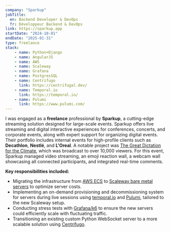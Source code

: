 ```yaml
---
company: "Sparkup"
jobTitle: 
  en: Backend Developer & DevOps
  fr: Développeur Backend & DevOps
link: https://sparkup.app
startDate: "2024-10-01"
endDate: "2025-01-31"
type: freelance
stack: 
    - name: Python+Django
    - name: AngularJS
    - name: AWS
    - name: Scaleway
    - name: Grafana
    - name: PostgresSQL
    - name: Centrifugo
      link: https://centrifugal.dev/
    - name: Temporal.io
      link: https://temporal.io/
    - name: Pulumi
      link: https://www.pulumi.com/
---
```


I was engaged as a **freelance** professional by **Sparkup**, a cutting-edge streaming solution designed for large-scale events. Sparkup offers live streaming and digital interactive experiences for conferences, concerts, and corporate events, along with expert support for organizing digital events. Their portfolio includes internal events for high-profile clients such as **Decathlon**, **Nestlé**, and **L'Oreal**. A notable project was [The Great Dictation for the Climate](https://www.youtube.com/live/FnTP7LSKQRM?si=k2BrpdUS_9f7ZJAA&t=1029), which was broadcast to over 10,000 viewers. For this event, Sparkup managed video streaming, an emoji reaction wall, a webcam wall showcasing all connected participants, and integrated real-time comments.

**Key responsibilities included:**

- Migrating the infrastructure from [AWS ECS](https://docs.aws.amazon.com/AmazonECS/latest/developerguide/Welcome.html) to [Scaleway bare metal servers](https://www.scaleway.com/en/bare-metal/) to optimize server costs.
- Implementing an on-demand provisioning and decommissioning system for servers during live sessions using [temporal.io](https://temporal.io) and [Pulumi](https://www.pulumi.com/), tailored to the new Scaleway setup.
- Conducting stress tests with [Grafana/k6](https://grafana.com/docs/k6/latest/) to ensure the new servers could efficiently scale with fluctuating traffic.
- Transitioning an existing custom Python WebSocket server to a more scalable solution using [Centrifugo](https://centrifugal.dev/).
